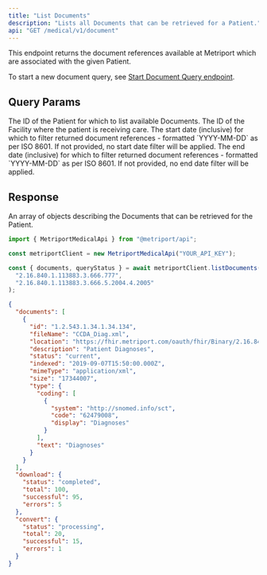 ```yaml
---
title: "List Documents"
description: "Lists all Documents that can be retrieved for a Patient."
api: "GET /medical/v1/document"
---
```


This endpoint returns the document references available at Metriport which are associated with the
given Patient.

To start a new document
query, see [Start Document Query endpoint](/medical-api/api-reference/document/start-document-query).

## Query Params

<ParamField query="patientId" type="string" required>
  The ID of the Patient for which to list available Documents.
</ParamField>

<ParamField query="facilityId" type="string" required>
  The ID of the Facility where the patient is receiving care.
</ParamField>

<ParamField query="dateFrom" type="string" optional>
  The start date (inclusive) for which to filter returned document references - formatted
  `YYYY-MM-DD` as per ISO 8601. If not provided, no start date filter will be applied.
</ParamField>

<ParamField query="dateTo" type="string" optional>
  The end date (inclusive) for which to filter returned document references - formatted `YYYY-MM-DD`
  as per ISO 8601. If not provided, no end date filter will be applied.
</ParamField>

## Response

An array of objects describing the Documents that can be retrieved for the Patient.

<ResponseField name="documents" type="DocumentReference[]" required>
  <Expandable title="DocumentReference properties">
    <Snippet file="document-reference-response.mdx" />
  </Expandable>
</ResponseField>
<Snippet file="document-progress.mdx" />

<ResponseExample>

```javascript Metriport SDK
import { MetriportMedicalApi } from "@metriport/api";

const metriportClient = new MetriportMedicalApi("YOUR_API_KEY");

const { documents, queryStatus } = await metriportClient.listDocuments(
  "2.16.840.1.113883.3.666.777",
  "2.16.840.1.113883.3.666.5.2004.4.2005"
);
```

</ResponseExample>

```json
{
  "documents": [
    {
      "id": "1.2.543.1.34.1.34.134",
      "fileName": "CCDA_Diag.xml",
      "location": "https://fhir.metriport.com/oauth/fhir/Binary/2.16.840.1.113883.3.777.666.5.700009.969696",
      "description": "Patient Diagnoses",
      "status": "current",
      "indexed": "2019-09-07T15:50:00.000Z",
      "mimeType": "application/xml",
      "size": "17344007",
      "type": {
        "coding": [
          {
            "system": "http://snomed.info/sct",
            "code": "62479008",
            "display": "Diagnoses"
          }
        ],
        "text": "Diagnoses"
      }
    }
  ],
  "download": {
    "status": "completed",
    "total": 100,
    "successful": 95,
    "errors": 5
  },
  "convert": {
    "status": "processing",
    "total": 20,
    "successful": 15,
    "errors": 1
  }
}
```

